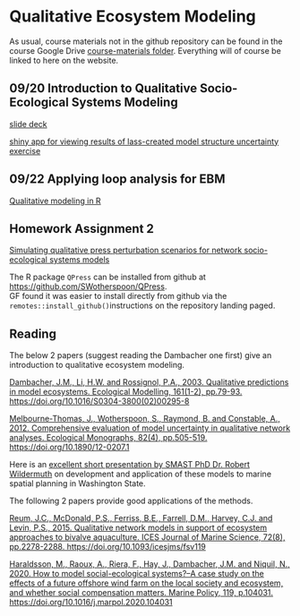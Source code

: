 # Qualitative Ecosystem Modeling {#qualmod}

As usual, course materials not in the github repository can be found in the course Google Drive [course-materials folder](https://drive.google.com/drive/folders/1Wt4fhAgCP92aBu_XSCQq50Xrkc-UVHnx?usp=sharing). Everything will of course be linked to here on the website.  

## 09/20 Introduction to Qualitative Socio-Ecological Systems Modeling {.unlisted .unnumbered}

[slide deck](https://docs.google.com/presentation/d/19gDMK1whYIWIf-LA2H0THVoUWIvGLGXj/edit?usp=sharing&ouid=100082783551785338508&rtpof=true&sd=true)

[shiny app for viewing results of lass-created model structure uncertainty exercise](https://gavinfay.shinyapps.io/qual-mod/)

## 09/22 Applying loop analysis for EBM {.unlisted .unnumbered}

[Qualitative modeling in R](https://github.com/gavinfay/mebm-models/blob/main/course-materials/qual-mod)

## Homework Assignment 2

[Simulating qualitative press perturbation scenarios for network socio-ecological systems models](https://github.com/gavinfay/mebm-models/blob/main/course-materials/assignments/hw-02/hw-02.pdf)

The R package `QPress` can be installed from github at [https://github.com/SWotherspoon/QPress](https://github.com/SWotherspoon/QPress).  
GF found it was easier to install directly from github via the `remotes::install_github()`instructions on the repository landing paged.  


## Reading {.unlisted .unnumbered}

The below 2 papers (suggest reading the Dambacher one first) give an introduction to qualitative ecosystem modeling.  

[Dambacher, J.M., Li, H.W. and Rossignol, P.A., 2003. Qualitative predictions in model ecosystems. Ecological Modelling, 161(1-2), pp.79-93. https://doi.org/10.1016/S0304-3800(02)00295-8](https://doi.org/10.1016/S0304-3800(02)00295-8)  

[Melbourne-Thomas, J., Wotherspoon, S., Raymond, B. and Constable, A., 2012. Comprehensive evaluation of model uncertainty in qualitative network analyses. Ecological Monographs, 82(4), pp.505-519. https://doi.org/10.1890/12-0207.1](https://doi.org/10.1890/12-0207.1)  

Here is an [excellent short presentation by SMAST PhD Dr. Robert Wildermuth](https://www.dropbox.com/s/7zmf4x45euofhhb/Video_Wildermuth_WCMAC_20210317.mp4?dl=0) on development and application of these models to marine spatial planning in Washington State.  

The following 2 papers provide good applications of the methods.

[Reum, J.C., McDonald, P.S., Ferriss, B.E., Farrell, D.M., Harvey, C.J. and Levin, P.S., 2015. Qualitative network models in support of ecosystem approaches to bivalve aquaculture. ICES Journal of Marine Science, 72(8), pp.2278-2288. https://doi.org/10.1093/icesjms/fsv119](https://doi.org/10.1093/icesjms/fsv119)  

[Haraldsson, M., Raoux, A., Riera, F., Hay, J., Dambacher, J.M. and Niquil, N., 2020. How to model social-ecological systems?–A case study on the effects of a future offshore wind farm on the local society and ecosystem, and whether social compensation matters. Marine Policy, 119, p.104031. https://doi.org/10.1016/j.marpol.2020.104031](https://doi.org/10.1016/j.marpol.2020.104031)  

